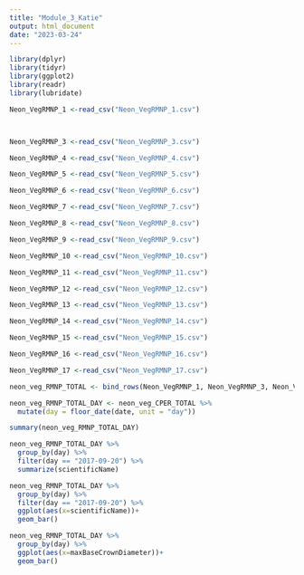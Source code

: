```yaml
---
title: "Module_3_Katie"
output: html_document
date: "2023-03-24"
---
```


```r

library(dplyr)
library(tidyr)
library(ggplot2)
library(readr) 
library(lubridate)

```


```r
Neon_VegRMNP_1 <-read_csv("Neon_VegRMNP_1.csv")



Neon_VegRMNP_3 <-read_csv("Neon_VegRMNP_3.csv")

Neon_VegRMNP_4 <-read_csv("Neon_VegRMNP_4.csv")

Neon_VegRMNP_5 <-read_csv("Neon_VegRMNP_5.csv")

Neon_VegRMNP_6 <-read_csv("Neon_VegRMNP_6.csv")

Neon_VegRMNP_7 <-read_csv("Neon_VegRMNP_7.csv")

Neon_VegRMNP_8 <-read_csv("Neon_VegRMNP_8.csv")

Neon_VegRMNP_9 <-read_csv("Neon_VegRMNP_9.csv")

Neon_VegRMNP_10 <-read_csv("Neon_VegRMNP_10.csv")

Neon_VegRMNP_11 <-read_csv("Neon_VegRMNP_11.csv")

Neon_VegRMNP_12 <-read_csv("Neon_VegRMNP_12.csv")

Neon_VegRMNP_13 <-read_csv("Neon_VegRMNP_13.csv")

Neon_VegRMNP_14 <-read_csv("Neon_VegRMNP_14.csv")

Neon_VegRMNP_15 <-read_csv("Neon_VegRMNP_15.csv")

Neon_VegRMNP_16 <-read_csv("Neon_VegRMNP_16.csv")

Neon_VegRMNP_17 <-read_csv("Neon_VegRMNP_17.csv")

```

```r
neon_veg_RMNP_TOTAL <- bind_rows(Neon_VegRMNP_1, Neon_VegRMNP_3, Neon_VegRMNP_4, Neon_VegRMNP_5, Neon_VegRMNP_6, Neon_VegRMNP_7, Neon_VegRMNP_8, Neon_VegRMNP_9, Neon_VegRMNP_10, Neon_VegRMNP_11, Neon_VegRMNP_12, Neon_VegRMNP_13, Neon_VegRMNP_14, Neon_VegRMNP_15, Neon_VegRMNP_16, Neon_VegRMNP_17)

neon_veg_RMNP_TOTAL_DAY <- neon_veg_CPER_TOTAL %>%
  mutate(day = floor_date(date, unit = "day"))

summary(neon_veg_RMNP_TOTAL_DAY)

```

```r

neon_veg_RMNP_TOTAL_DAY %>% 
  group_by(day) %>% 
  filter(day == "2017-09-20") %>% 
  summarize(scientificName)

```

```r

neon_veg_RMNP_TOTAL_DAY %>% 
  group_by(day) %>% 
  filter(day == "2017-09-20") %>% 
  ggplot(aes(x=scientificName))+
  geom_bar()

```

```r

neon_veg_RMNP_TOTAL_DAY %>% 
  group_by(day) %>% 
  ggplot(aes(x=maxBaseCrownDiameter))+
  geom_bar()

```